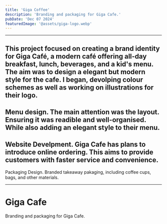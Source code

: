 ```yaml
---
title: 'Giga Coffee'
description: 'Branding and packaging for Giga Cafe.'
pubDate: 'Dec 07 2024'
featuredImage: '@assets/giga-logo.webp'
---
```


---
This project focused on creating a brand identity for Giga Café, a modern café offering all-day breakfast, lunch, beverages, and a kid's menu. The aim was to design a elegant but modern style for the cafe. 
I began, devolping colour schemes as well as working on illustrations for their logo.
---
Menu design. The main attention was the layout. Ensuring it was readible and well-organised. While also adding an elegant style to their menu.
---
Website Develpment. Giga Cafe has plans to introduce online ordering. This aims to provide customers with faster service and convenience. 
---
Packaging Design. Branded takeaway pakaging, including coffee cups, bags, and other materials. 


---


<ProjectImage path={image1} alt="Giga logo"/>

<ProjectImage path={image2} alt="Giga menu"/>

<ProjectImage path={image3} alt="Giga Cafe"/>

<ProjectImage path={image4} alt="Giga Coffee"/>
<ProjectImage path={image5} alt="Giga Coffee"/>
<ProjectImage path={image6} alt="Giga Coffee"/>
<ProjectImage path={image7} alt="Giga Coffee"/>

# Giga Cafe

Branding and packaging for Giga Cafe.
